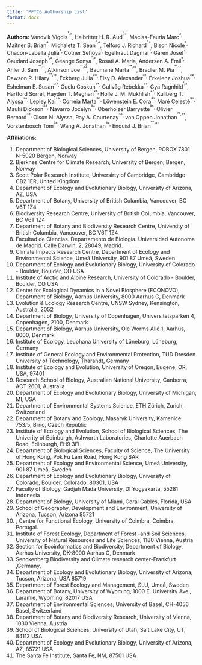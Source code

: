 ```yaml
---
title: 'PFTC6 Authorship List'
format: docx
---
```


**Authors:**  Vandvik Vigdis<sup><sup>¹,</sup>²</sup>, Halbritter H. R. Aud<sup><sup>¹,</sup>²</sup>, Macias-Fauria Marc<sup>³,</sup> Maitner S. Brian<sup>⁴,</sup> Michaletz T. Sean<sup><sup>⁵,</sup>⁶</sup>, Telford J. Richard<sup><sup>¹,</sup>²</sup>, Bison Nicole<sup>⁷,</sup> Chacon-Labella Julia<sup>⁸,</sup> Cotner Sehoya<sup>¹,</sup> Egelkraut Dagmar<sup>¹,</sup> Garen Josef<sup>⁷,</sup> Gaudard Joseph<sup><sup>¹,</sup>²</sup>, Geange Sonya<sup><sup>¹,</sup>²</sup>, Rosati A. Maria, Andersen A. Emil<sup>⁹,</sup> Ahler J. Sam<sup><sup>¹⁰,</sup>¹¹</sup>, Atkinson Joe<sup><sup>¹²,</sup>¹³</sup>, Baumane Marta<sup><sup>¹⁴,</sup>¹⁵</sup>, Bradler M. Pia<sup><sup>¹⁶,</sup>¹⁷</sup>, Dawson R. Hilary<sup><sup>¹⁸,</sup>¹⁹</sup>, Eckberg Julia<sup>²⁰,</sup> Elsy D. Alexander<sup>²¹,</sup> Erkelenz Joshua<sup>²²,</sup> Eshelman E. Susan<sup>²³,</sup> Guclu Coskun<sup>²⁴,</sup> Gullvåg Rebekka<sup>²⁵,</sup> Gya Ragnhild<sup><sup>¹,</sup>²</sup>, Hartford Sorrel, Hayden T. Meghan<sup>²⁶,</sup> Holle J. M. Mukhlish<sup>²⁷,</sup> Kullberg T. Alyssa<sup>²⁸,</sup> Lepley Kai<sup>²⁹,</sup> Correia Marta<sup>³⁰,</sup> Löwenstein E. Cora<sup>³¹,</sup> Maré Celesté<sup>³²,</sup> Mauki Dickson<sup>³³,</sup> Navarro Jocelyn<sup>³⁴,</sup> Oberholzer Barryette<sup>³⁵,</sup> Olivier Bernard<sup>³²,</sup> Olson N. Alyssa, Ray A. Courtenay<sup>³⁶,</sup> von Oppen Jonathan<sup><sup>³²,</sup>³⁷</sup>, Vorstenbosch Tom<sup>³⁸,</sup> Wang A. Jonathan<sup>³⁹,</sup> Enquist J. Brian<sup><sup>⁴⁰,</sup>⁴¹</sup>

**Affiliations:**

1. Department of Biological Sciences, University of Bergen, POBOX 7801 N-5020 Bergen, Norway
2. Bjerknes Centre for Climate Research, University of Bergen, Bergen, Norway
3. Scott Polar Research Institute, Universirty of Cambridge, Cambridge CB2 1ER, United Kingdom
4. Department of Ecology and Evolutionary Biology, University of Arizona, AZ, USA
5. Department of Botany, University of British Columbia, Vancouver, BC V6T 1Z4
6. Biodiversity Research Centre, University of British Columbia, Vancouver, BC V6T 1Z4
7. Department of Botany and Biodiversity Research Centre, University of British Columbia, Vancouver, BC V6T 1Z4
8. Facultad de Ciencias. Departamento de Biología. Universidad Autonoma de Madrid. Calle Darwin, 2, 28049, Madrid.
9. Climate Impacts Research Centre, Department of Ecology and Environmental Science, Umeå University, 901 87 Umeå, Sweden
10. Department of Ecology and Evolutionary Biology, University of Colorado - Boulder, Boulder, CO USA
11. Institute of Arctic and Alpine Research, University of Colorado - Boulder, Boulder, CO USA
12. Center for Ecological Dynamics in a Novel Biosphere (ECONOVO), Department of Biology, Aarhus University, 8000 Aarhus C, Denmark
13. Evolution & Ecology Research Centre, UNSW Sydney, Kensington, Australia, 2052
14. Department of Biology, University of Copenhagen, Universitetsparken 4, Copenhagen, 2100, Denmark
15. Department of Biology, Aarhus University, Ole Worms Allé 1, Aarhus, 8000, Denmark
16. Institute of Ecology, Leuphana University of Lüneburg, Lüneburg, Germany
17. Institute of General Ecology and Environmental Protection, TUD Dresden University of Technology, Tharandt, Germany
18. Institute of Ecology and Evolution, University of Oregon, Eugene, OR, USA, 97401
19. Research School of Biology, Australian National University, Canberra, ACT 2601, Australia
20. Department of Ecology and Evolutionary Biology, University of Michigan, MI, USA
21. Department of Environmental Systems Science, ETH Zürich, Zurich, Switzerland
22. Department of Botany and Zoology, Masaryk University, Kamenice 753/5, Brno, Czech Republic
23. Institute of Ecology and Evolution, School of Biological Sciences, The Univerity of Edinburgh, Ashworth Laboratories, Charlotte Auerbach Road, Edinburgh, EH9 3FL
24. Department of Biological Sciences, Faculty of Science, The University of Hong Kong, Pok Fu Lam Road, Hong Kong SAR
25. Department of Ecology and Environmental Science, Umeå University, 901 87 Umeå, Sweden
26. Department of Ecology and Evolutionary Biology, University of Colorado, Boulder, Colorado, 80301, USA
27. Faculty of Biology, Gadjah Mada University, DI Yogyakarta, 55281 Indonesia
28. Department of Biology, University of Miami, Coral Gables, Florida, USA
29. School of Geography, Development and Environment, University of Arizona, Tucson, Arizona 85721
30. , Centre for Functional Ecology, University of Coimbra, Coimbra, Portugal.
31. Institute of Forest Ecology, Department of Forest -and Soil Sciences, University of Natural Resources and Life Sciences, 1180 Vienna, Austria
32. Section for Ecoinformatics and Biodiversity, Department of Biology, Aarhus University, DK-8000 Aarhus C, Denmark
33. Senckenberg Biodiversity and Climate research center-Frankfurt ,Germany,
34. Department of Ecology and Evolutionary Biology, University of Arizona, Tucson, Arizona, USA 85719
35. Department of Forest Ecology and Management, SLU, Umeå, Sweden
36. Department of Botany, University of Wyoming, 1000 E. University Ave., Laramie, Wyoming, 82017 USA
37. Department of Environmental Sciences, University of Basel, CH-4056 Basel, Switzerland
38. Department of Botany and Biodiversity Research, University of Vienna,
1030 Vienna, Austria
39. School of Biological Sciences, University of Utah, Salt Lake City, UT, 84112 USA
40. Department of Ecology and Evolutionary Biology, University of Arizona, AZ, 85721 USA
41. The Santa Fe Institute, Santa Fe, NM, 87501 USA

